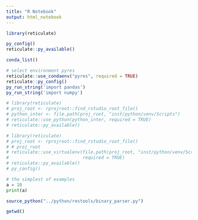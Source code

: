 ```yaml
---
title: "R Notebook"
output: html_notebook
---
```



```r
library(reticulate)

py_config()
reticulate::py_available()
```

```r
conda_list()
```


```r
# select environment pyres
reticulate::use_condaenv("pyres", required = TRUE)
reticulate::py_config()
py_run_string('import pandas')
py_run_string('import numpy')
```

```r
# library(reticulate)
# proj_root <- rprojroot::find_rstudio_root_file()
# python_inter <- file.path(proj_root, "inst/python/venv/Scripts")
# reticulate::use_python(python_inter, required = TRUE)
# reticulate::py_available()
```

```r
# library(reticulate)
# proj_root <- rprojroot::find_rstudio_root_file()
# # proj_root
# reticulate::use_virtualenv(file.path(proj_root, "inst/python/venv/Scripts"), 
#                            required = TRUE)
# reticulate::py_available()
# py_config()
```


```python
# the simplest of examples
a = 10
print(a)
```

```r
source_python("../python/restools/binary_parser.py")
```

```r
getwd()
```


